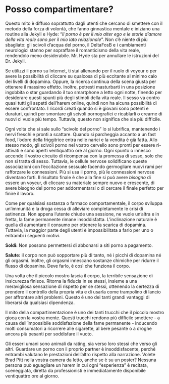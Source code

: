 # Posso compartimentare?

Questo mito è diffuso soprattutto dagli utenti che cercano di smettere con il metodo della forza di volontà, che fanno ginnastica mentale e iniziano una routine alla Jekyll e Hyde: "*Il porno è per il mio alter ego e le storie d'amore della vita reale sono per il mio lato relazionale*". Non c'è niente di più sbagliato: gli scivoli d'acqua del porno, il DeltaFosB e i cambiamenti neurologici stanno per sopraffare il romanticismo della vita reale, rendendolo meno desiderabile. Mr. Hyde sta per annullare le istruzioni del Dr. Jekyll.

Se utilizzi il porno su Internet, ti stai allenando per il ruolo di voyeur o per avere la possibilità di cliccare su qualcosa di più eccitante al minimo calo dei livelli di dopamina. Oppure, la ricerca continua della scena giusta per ottenere il massimo effetto. Inoltre, potresti masturbarti in una posizione ingobbita o star guardando il tuo smartphone a letto ogni notte, finendo per desiderare questi spunti più degli stimoli della vita reale. Il sesso va contro quasi tutti gli aspetti dell'harem online, quindi non ha alcuna possibilità di essere confrontato. I ricordi creati quando si è giovani sono potenti e duraturi, quindi per smontare gli scivoli pornografici e ricablarli o crearne di nuovi ci vuole più tempo. Tuttavia, questo non significa che sia più difficile.

Ogni volta che si sale sullo "scivolo del porno" lo si lubrifica, mantenendo i nervi freschi e pronti a scattare. Quando si parcheggia accanto a un fast food, l'odore della friggitrice entra nelle narici e la vendita è già fatta. Allo stesso modo, gli scivoli porno nel vostro cervello sono pronti per essere ri-attivati e sono aperti ventiquattro ore al giorno. Ogni spunto o innesco accende il vostro circuito di ricompensa con la promessa di sesso, solo che non si tratta di sesso. Tuttavia, le cellule nervose solidificano queste associazioni con l'eccitazione sessuale facendo germogliare nuovi rami per rafforzare le connessioni. Più si usa il porno, più le connessioni nervose diventano forti. Il risultato finale è che alla fine si può avere *bisogno* di essere un voyeur, di cliccare su materiale sempre nuovo e crescente, di avere bisogno del porno per addormentarsi o di cercare il finale perfetto per finire il lavoro.

Come per qualsiasi sostanza o farmaco comportamentale, il corpo sviluppa un'immunità e la droga cessa di alleviare completamente le crisi di astinenza. Non appena l'utente chiude una sessione, ne vuole un'altra e in fretta, la fame permanente rimane insoddisfatta. L'inclinazione naturale è quella di aumentare il consumo per ottenere la scarica di dopamina. Tuttavia, la maggior parte degli utenti è impossibilitata a farlo per uno o entrambi i seguenti motivi.

**Soldi:** Non possono permettersi di abbonarsi a siti porno a pagamento.

**Salute:** il corpo non può sopportare più di tanto, né i picchi di dopamina né gli orgasmi. Inoltre, gli orgasmi innescano sostanze chimiche per ridurre il flusso di dopamina. Deve farlo, è così che funziona il corpo.

Una volta che il piccolo mostro lascia il corpo, la terribile sensazione di insicurezza finisce. Ritorna la fiducia in se stessi, insieme a una meravigliosa sensazione di rispetto per se stessi, ottenendo la certezza di prendere il controllo della propria vita e di usarla come trampolino di lancio per affrontare altri problemi. Questo è uno dei tanti grandi vantaggi di liberarsi da qualsiasi dipendenza.

Il mito della compartimentazione è uno dei tanti trucchi che il piccolo mostro gioca con la vostra mente. Questi trucchi rendono più difficile smettere - a causa dell'impossibile soddisfazione della fame permanente - inducendo molti consumatori a ricorrere alle sigarette, al bere pesante o a droghe ancora più pesanti per soddisfare il vuoto.

Gli esseri umani sono animali da rating, sia verso loro stessi che verso gli altri. Guardare un porno con il proprio partner è insoddisfacente, perché entrambi valutano le prestazioni dell'altro rispetto alla narrazione. Volete Brad Pitt nella vostra camera da letto, anche se è su un poster? Nessuna persona può eguagliare un harem in cui ogni "esperienza" è recitata, sceneggiata, diretta da professionisti e immediatamente disponibile ventiquattro ore al giorno.
